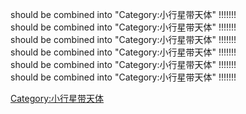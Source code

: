 should be combined into "Category:小行星带天体" !!!!!!!<br>
should be combined into "Category:小行星带天体" !!!!!!!<br>
should be combined into "Category:小行星带天体" !!!!!!!<br>
should be combined into "Category:小行星带天体" !!!!!!!<br>
should be combined into "Category:小行星带天体" !!!!!!!<br>
should be combined into "Category:小行星带天体" !!!!!!!<br>


[[Category:小行星带天体|Category:小行星带天体]]